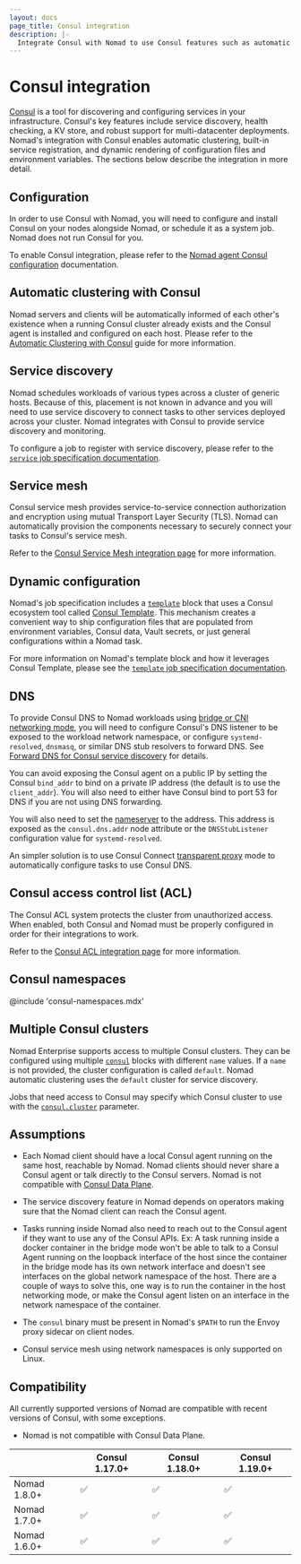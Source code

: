 ```yaml
---
layout: docs
page_title: Consul integration
description: |-
  Integrate Consul with Nomad to use Consul features such as automatic clustering, service discovery, service mesh, Consul Template, Consul DNS, Consul ACL, and Consul namespaces with your Nomad clusters and workloads.
---
```


# Consul integration

[Consul][] is a tool for discovering and configuring services in your
infrastructure. Consul's key features include service discovery, health checking,
a KV store, and robust support for multi-datacenter deployments. Nomad's integration
with Consul enables automatic clustering, built-in service registration, and
dynamic rendering of configuration files and environment variables. The sections
below describe the integration in more detail.

## Configuration

In order to use Consul with Nomad, you will need to configure and install Consul
on your nodes alongside Nomad, or schedule it as a system job. Nomad does not
run Consul for you.

To enable Consul integration, please refer to the [Nomad agent Consul
configuration][] documentation.

## Automatic clustering with Consul

Nomad servers and clients will be automatically informed of each other's
existence when a running Consul cluster already exists and the Consul agent is
installed and configured on each host. Please refer to the [Automatic Clustering
with Consul][] guide for more information.

## Service discovery

Nomad schedules workloads of various types across a cluster of generic hosts.
Because of this, placement is not known in advance and you will need to use
service discovery to connect tasks to other services deployed across your
cluster. Nomad integrates with Consul to provide service discovery and
monitoring.

To configure a job to register with service discovery, please refer to the
[`service` job specification documentation][service].

## Service mesh

Consul service mesh provides service-to-service connection authorization and
encryption using mutual Transport Layer Security (TLS). Nomad can automatically
provision the components necessary to securely connect your tasks to Consul's
service mesh.

Refer to the [Consul Service Mesh integration page][int_consul_mesh] for more
information.

## Dynamic configuration

Nomad's job specification includes a [`template`][] block that uses a Consul
ecosystem tool called [Consul Template][]. This mechanism creates a convenient
way to ship configuration files that are populated from environment variables,
Consul data, Vault secrets, or just general configurations within a Nomad task.

For more information on Nomad's template block and how it leverages Consul
Template, please see the [`template` job specification documentation][].

## DNS

To provide Consul DNS to Nomad workloads using [bridge or CNI networking
mode][], you will need to configure Consul's DNS listener to be exposed to the
workload network namespace, or configure `systemd-resolved`, `dnsmasq`, or
similar DNS stub resolvers to forward DNS. See [Forward DNS for Consul service
discovery][] for details.

You can avoid exposing the Consul agent on a public IP by setting the Consul
`bind_addr` to bind on a private IP address (the default is to use the
`client_addr`). You will also need to either have Consul bind to port 53 for
DNS if you are not using DNS forwarding.

You will also need to set the [nameserver][] to the address. This address is
exposed as the `consul.dns.addr` node attribute or the `DNSStubListener`
configuration value for `systemd-resolved`.

An simpler solution is to use Consul Connect [transparent proxy][] mode to
automatically configure tasks to use Consul DNS.

## Consul access control list (ACL)

The Consul ACL system protects the cluster from unauthorized access. When
enabled, both Consul and Nomad must be properly configured in order for their
integrations to work.

Refer to the [Consul ACL integration page][int_consul_acl] for more
information.

## Consul namespaces <EnterpriseAlert inline/>

@include 'consul-namespaces.mdx'

## Multiple Consul clusters <EnterpriseAlert inline />

Nomad Enterprise supports access to multiple Consul clusters. They can be
configured using multiple [`consul`][nomad_config_consul] blocks with different
`name` values. If a `name` is not provided, the cluster configuration is called
`default`. Nomad automatic clustering uses the `default` cluster for service
discovery.

Jobs that need access to Consul may specify which Consul cluster to use with
the [`consul.cluster`][] parameter.

## Assumptions

* Each Nomad client should have a local Consul agent running on the same host,
  reachable by Nomad. Nomad clients should never share a Consul agent or talk
  directly to the Consul servers. Nomad is not compatible with [Consul Data
  Plane][CDP].

* The service discovery feature in Nomad depends on operators making sure that
  the Nomad client can reach the Consul agent.

* Tasks running inside Nomad also need to reach out to the Consul agent if
  they want to use any of the Consul APIs. Ex: A task running inside a docker
  container in the bridge mode won't be able to talk to a Consul Agent running
  on the loopback interface of the host since the container in the bridge mode
  has its own network interface and doesn't see interfaces on the global
  network namespace of the host. There are a couple of ways to solve this, one
  way is to run the container in the host networking mode, or make the Consul
  agent listen on an interface in the network namespace of the container.

* The `consul` binary must be present in Nomad's `$PATH` to run the Envoy
  proxy sidecar on client nodes.

* Consul service mesh using network namespaces is only supported on Linux.

## Compatibility

All currently supported versions of Nomad are compatible with recent versions of
Consul, with some exceptions.

* Nomad is not compatible with Consul Data Plane.

|                   | Consul 1.17.0+ | Consul 1.18.0+ | Consul 1.19.0+ |
|-------------------|----------------|----------------|----------------|
| Nomad 1.8.0+      | ✅             | ✅             | ✅            |
| Nomad 1.7.0+      | ✅             | ✅             | ✅            |
| Nomad 1.6.0+      | ✅             | ✅             | ✅            |

[Automatic Clustering with Consul]: /nomad/docs/deploy/clusters/connect-nodes
[CDP]: /consul/docs/connect/dataplane
[Consul Template]: https://github.com/hashicorp/consul-template
[Consul]: https://www.consul.io/ "Consul by HashiCorp"
[Nomad agent Consul configuration]: /nomad/docs/configuration/consul
[`consul.cluster`]: /nomad/docs/job-specification/consul#cluster
[`template` job specification documentation]: /nomad/docs/job-specification/template#consul-integration
[`template`]: /nomad/docs/job-specification/template
[int_consul_acl]: /nomad/docs/secure/acl/consul
[int_consul_mesh]: /nomad/docs/networking/consul/service-mesh
[nomad_config_consul]: /nomad/docs/configuration/consul
[service]: /nomad/docs/job-specification/service
[bridge or CNI networking mode]: /nomad/docs/job-specification/network#mode
[nameserver]: /nomad/docs/job-specification/network#servers
[transparent proxy]: /nomad/docs/job-specification/transparent_proxy
[Forward DNS for Consul service discovery]: https://developer.hashicorp.com/consul/tutorials/networking/dns-forwarding
